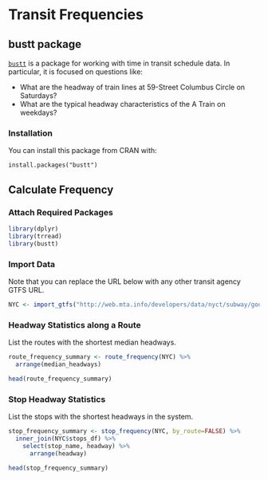 # Transit Frequencies

## bustt package

[`bustt`](https://github.com/r-transit/bustt) is a package for working with time in transit schedule data. In particular, it is focused on questions like: 

- What are the headway of train lines at 59-Street Columbus Circle on Saturdays?
- What are the typical headway characteristics of the A Train on weekdays?

### Installation

You can install this package from CRAN with:

```
install.packages("bustt")
```

## Calculate Frequency

### Attach Required Packages

```r
library(dplyr)
library(trread)
library(bustt)
```

### Import Data

Note that you can replace the URL below with any other transit agency GTFS URL.  

```r
NYC <- import_gtfs("http://web.mta.info/developers/data/nyct/subway/google_transit.zip")
```

### Headway Statistics along a Route

List the routes with the shortest median headways. 

```r
route_frequency_summary <- route_frequency(NYC) %>%
  arrange(median_headways)

head(route_frequency_summary)
```

### Stop Headway Statistics

List the stops with the shortest headways in the system. 

```r
stop_frequency_summary <- stop_frequency(NYC, by_route=FALSE) %>%
  inner_join(NYC$stops_df) %>%
    select(stop_name, headway) %>%
      arrange(headway)

head(stop_frequency_summary)
```
